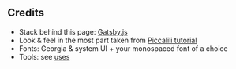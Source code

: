 
<SEO title="Credits" slug="/credits" />

<article>

# Credits

- Stack behind this page: [Gatsby.js](https://www.gatsbyjs.com)
- Look & feel in the most part taken from [Piccalili tutorial](https://piccalil.li/tutorial/improve-the-readability-of-the-content-on-your-website)
- Fonts: Georgia & system UI + your monospaced font of a choice
- Tools: see [uses](/uses)

</article>
